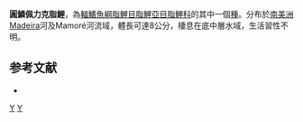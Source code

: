 {{Speciesbox 
| taxon = Parecbasis cyclolepis
| status = NE
| status_system = IUCN3.1
| authority =  [[Eigenmann|Eigenmann]], 1914
| synonyms = 
}}
'''圓鱗佩力克脂鯉'''，為[[輻鰭魚綱|輻鰭魚綱]][[脂鯉目|脂鯉目]][[脂鯉亞目|脂鯉亞目]][[脂鯉科|脂鯉科]]的其中一個[[種|種]]。分布於[[南美洲|南美洲]]Madeira河及Mamoré河流域，體長可達8公分，棲息在底中層水域，生活習性不明。

==参考文献==
{{refbegin}}
*{{FishBase_species|genus=Parecbasis|species=cyclolepis |year=2014|month=1}}
{{refend}}

{{Taxonbar|from=Q3755394}}

[[Category:佩力克脂鯉屬|Y]]
[[Category:1914年描述的鱼类|Y]]


{{魚類小作品}}